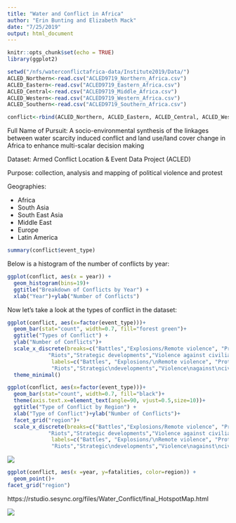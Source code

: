 ```yaml
---
title: "Water and Conflict in Africa"
author: "Erin Bunting and Elizabeth Mack"
date: "7/25/2019"
output: html_document
---
```


```r
knitr::opts_chunk$set(echo = TRUE)
library(ggplot2)
```
```r
setwd("/nfs/waterconflictafrica-data/Institute2019/Data/")
ACLED_Northern<-read.csv("ACLED9719_Northern_Africa.csv")
ACLED_Eastern<-read.csv("ACLED9719_Eastern_Africa.csv")
ACLED_Central<-read.csv("ACLED9719_Middle_Africa.csv")
ACLED_Western<-read.csv("ACLED9719_Western_Africa.csv")
ACLED_Southern<-read.csv("ACLED9719_Southern_Africa.csv")

conflict<-rbind(ACLED_Northern, ACLED_Eastern, ACLED_Central, ACLED_Western, ACLED_Southern)

```

Full Name of Pursuit: A socio-environmental synthesis of the linkages between water scarcity induced conflict and land use/land cover change in Africa to enhance multi-scalar decision making

Dataset: Armed Conflict Location & Event Data Project (ACLED)

Purpose: collection, analysis and mapping of political violence and protest

Geographies: 

- Africa
- South Asia
- South East Asia
- Middle East
- Europe
- Latin America


```r
summary(conflict$event_type)
```


Below is a histogram of the number of conflicts by year:

```r
ggplot(conflict, aes(x = year)) +
  geom_histogram(bins=19)+
  ggtitle("Breakdown of Conflicts by Year") +
  xlab("Year")+ylab("Number of Conflicts")

```

Now let's take a look at the types of conflict in the dataset:

```r
ggplot(conflict, aes(x=factor(event_type)))+
  geom_bar(stat="count", width=0.7, fill="forest green")+
  ggtitle("Types of Conflict") +
  ylab("Number of Conflicts")+
  scale_x_discrete(breaks=c("Battles","Explosions/Remote violence", "Protests",
             "Riots","Strategic developments","Violence against civilians"),
              labels=c("Battles", "Explosions/\nRemote violence", "Protests",
              "Riots","Strategic\ndevelopments","Violence\nagainst\ncivilians")) +
  theme_minimal()
```

```r
ggplot(conflict, aes(x=factor(event_type)))+
  geom_bar(stat="count", width=0.7, fill="black")+
  theme(axis.text.x=element_text(angle=90, vjust=0.5,size=10))+
  ggtitle("Type of Conflict by Region") +
  xlab("Type of Conflict")+ylab("Number of Conflicts")+
  facet_grid("region")+
  scale_x_discrete(breaks=c("Battles","Explosions/Remote violence", "Protests",
             "Riots","Strategic developments","Violence against civilians"),
              labels=c("Battles", "Explosions/\nRemote violence", "Protests",
              "Riots","Strategic\ndevelopments","Violence\nagainst\ncivilians"))
```
![](conflict_byregion.png)

```r
ggplot(conflict, aes(x =year, y=fatalities, color=region)) +
  geom_point()+
facet_grid("region")
```

https://rstudio.sesync.org/files/Water_Conflict/final_HotspotMap.html

![](AllEvent_diffStat_region.png)